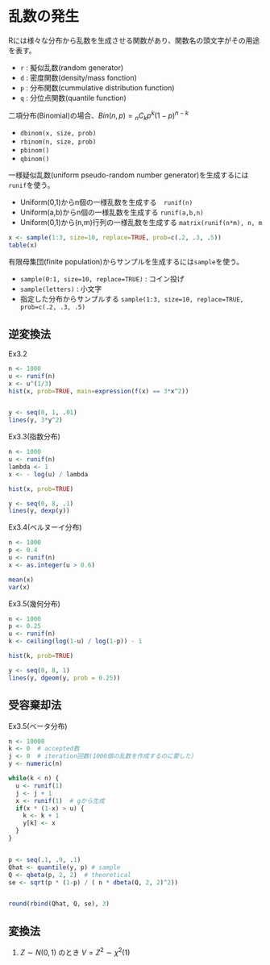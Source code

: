 # 乱数の発生



Rには様々な分布から乱数を生成させる関数があり、関数名の頭文字がその用途を表す。

- `r` : 擬似乱数(random generator)
- `d` : 密度関数(density/mass fonction)
- `p` : 分布関数(cummulative distribution function)
- `q` : 分位点関数(quantile function)


二項分布(Binomial)の場合、$Bin(n, p) =  {}_n C_k p^{k} (1-p)^{n-k}$

- `dbinom(x, size, prob)`
- `rbinom(n, size, prob)`
- `pbinom()`
- `qbinom()`


一様疑似乱数(uniform pseudo-random number generator)を生成するには`runif`を使う。

- Uniform(0,1)からn個の一様乱数を生成する　`runif(n)`
- Uniform(a,b)からn個の一様乱数を生成する `runif(a,b,n)`
- Uniform(0,1)から(n,m)行列の一様乱数を生成する `matrix(runif(n*m), n, m`

```r
x <- sample(1:3, size=10, replace=TRUE, prob=c(.2, .3, .5))
table(x)
```

有限母集団(finite population)からサンプルを生成するには`sample`を使う。

- `sample(0:1, size=10, replace=TRUE)` : コイン投げ
- `sample(letters)` : 小文字
- 指定した分布からサンプルする `sample(1:3, size=10, replace=TRUE, prob=c(.2, .3, .5)`


## 逆変換法

Ex3.2
```r
n <- 1000
u <- runif(n)
x <- u^(1/3)
hist(x, prob=TRUE, main=expression(f(x) == 3*x^2))


y <- seq(0, 1, .01)
lines(y, 3*y^2)
```

Ex3.3(指数分布)
```r
n <- 1000
u <- runif(n)
lambda <- 1
x <- - log(u) / lambda

hist(x, prob=TRUE)

y <- seq(0, 8, .1)
lines(y, dexp(y))

```

Ex3.4(ベルヌーイ分布)

```r
n <- 1000
p <- 0.4
u <- runif(n)
x <- as.integer(u > 0.6)

mean(x)
var(x)
```

Ex3.5(幾何分布)

```r
n <- 1000
p <- 0.25
u <- runif(n)
k <- ceiling(log(1-u) / log(1-p)) - 1

hist(k, prob=TRUE)

y <- seq(0, 8, 1)
lines(y, dgeom(y, prob = 0.25))
```


## 受容棄却法

Ex3.5(ベータ分布)

```r
n <- 10000
k <- 0  # accepted数
j <- 0  # iteration回数(1000個の乱数を作成するのに要した)
y <- numeric(n)

while(k < n) {
  u <- runif(1)
  j <- j + 1
  x <- runif(1)  # gから生成
  if(x * (1-x) > u) {
    k <- k + 1
    y[k] <- x
  }
}


p <- seq(.1, .9, .1)
Qhat <- quantile(y, p) # sample
Q <- qbeta(p, 2, 2)  # theoretical
se <- sqrt(p * (1-p) / ( n * dbeta(Q, 2, 2)^2))


round(rbind(Qhat, Q, se), 3)
```


## 変換法

1. $Z \sim N(0,1)$ のとき $V = Z^{2} \sim	\chi^{2}(1)$ 




